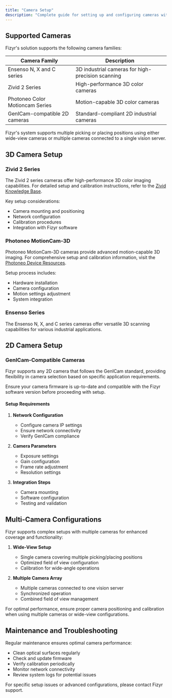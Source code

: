 ```yaml
---
title: "Camera Setup"
description: "Complete guide for setting up and configuring cameras with Fizyr vision systems"
---
```


## Supported Cameras

Fizyr's solution supports the following camera families:

| Camera Family                   | Description                                       |
| ------------------------------- | ------------------------------------------------- |
| Ensenso N, X and C series       | 3D industrial cameras for high-precision scanning |
| Zivid 2 Series                  | High-performance 3D color cameras                 |
| Photoneo Color Motioncam Series | Motion-capable 3D color cameras                   |
| GenICam-compatible 2D cameras   | Standard-compliant 2D industrial cameras          |

<Note>
  Fizyr's system supports multiple picking or placing positions using either
  wide-view cameras or multiple cameras connected to a single vision server.
</Note>

## 3D Camera Setup

### Zivid 2 Series

The Zivid 2 series cameras offer high-performance 3D color imaging capabilities. For detailed setup and calibration instructions, refer to the [Zivid Knowledge Base](https://support.zivid.com/en/latest/).

Key setup considerations:

- Camera mounting and positioning
- Network configuration
- Calibration procedures
- Integration with Fizyr software

### Photoneo MotionCam-3D

Photoneo MotionCam-3D cameras provide advanced motion-capable 3D imaging. For comprehensive setup and calibration information, visit the [Photoneo Device Resources](https://www.photoneo.com/downloads/device-resources).

Setup process includes:

- Hardware installation
- Camera configuration
- Motion settings adjustment
- System integration

### Ensenso Series

The Ensenso N, X, and C series cameras offer versatile 3D scanning capabilities for various industrial applications.

## 2D Camera Setup

### GenICam-Compatible Cameras

Fizyr supports any 2D camera that follows the GenICam standard, providing flexibility in camera selection based on specific application requirements.

<Warning>
  Ensure your camera firmware is up-to-date and compatible with the Fizyr
  software version before proceeding with setup.
</Warning>

#### Setup Requirements

1. **Network Configuration**

   - Configure camera IP settings
   - Ensure network connectivity
   - Verify GenICam compliance

2. **Camera Parameters**

   - Exposure settings
   - Gain configuration
   - Frame rate adjustment
   - Resolution settings

3. **Integration Steps**
   - Camera mounting
   - Software configuration
   - Testing and validation

## Multi-Camera Configurations

Fizyr supports complex setups with multiple cameras for enhanced coverage and functionality:

1. **Wide-View Setup**

   - Single camera covering multiple picking/placing positions
   - Optimized field of view configuration
   - Calibration for wide-angle operations

2. **Multiple Camera Array**
   - Multiple cameras connected to one vision server
   - Synchronized operation
   - Combined field of view management

<Note>
  For optimal performance, ensure proper camera positioning and calibration when
  using multiple cameras or wide-view configurations.
</Note>

## Maintenance and Troubleshooting

Regular maintenance ensures optimal camera performance:

- Clean optical surfaces regularly
- Check and update firmware
- Verify calibration periodically
- Monitor network connectivity
- Review system logs for potential issues

For specific setup issues or advanced configurations, please contact Fizyr support.
